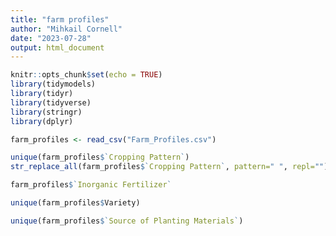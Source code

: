 ---
title: "farm profiles"
author: "Mihkail Cornell"
date: "2023-07-28"
output: html_document
---

```{r setup, include=FALSE}
knitr::opts_chunk$set(echo = TRUE)
library(tidymodels)
library(tidyr)
library(tidyverse)
library(stringr)
library(dplyr)

farm_profiles <- read_csv("Farm_Profiles.csv")
```

```{r}
unique(farm_profiles$`Cropping Pattern`) 
str_replace_all(farm_profiles$`Cropping Pattern`, pattern=" ", repl="")
```
```{r}
farm_profiles$`Inorganic Fertilizer`

```

```{r}
unique(farm_profiles$Variety)
```
```{r}
unique(farm_profiles$`Source of Planting Materials`)
```

